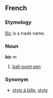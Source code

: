 ==French==
===Etymology===
[[Bic]] is a trade name.

===Noun===
'''bic''' ''m''

# [[ball-point pen]]

===Synonym===
*[[stylo à bille]], [[stylo]]